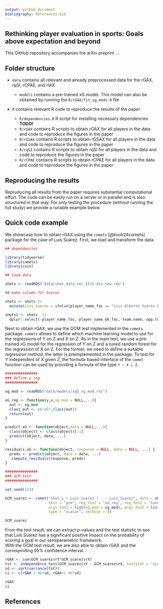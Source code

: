 ```yaml
---
output: github_document
bibliography: References.bib 
---
```


## Rethinking player evaluation in sports: Goals above expectation and beyond 

This GitHub repository accompanies the arXiv preprint ... 


## Folder structure

- `data` contains all relevant and already preprocessed data for the rGAX, rqSI, rCPAE, and rIAX

  - `models` contains a pre-trained xG model. This model can also be obtained by running the `R/rGAX/fit_xg_mods.R` file 

- `R` contains relevant R code to reproduce the results of the paper

  - `R/dependencies.R` R script for installing necessary dependencies **TODO!** 
  - `R/rGAX` contains R scripts to obtain rGAX for all players in the data and code to reproduce the figures in the paper
  - `R/rGSAX` contains R scripts to obtain rGSAX for all players in the data and code to reproduce the figures in the paper
  - `R/rqSI` contains R scripts to obtain rqSI for all players in the data and code to reproduce the figures in the paper
  - `R/rCPAE` contains R scripts to obtain rCPAE for all players in the data and code to reproduce the figures in the paper


## Reproducing the results

Repruducing all results from the paper requires substantial computational effort. The code can be easily 
run on a server or in parallel and is also structured in that way. For only testing the procedure (without running
the full study) we provide a runable example below. 


## Quick code example

We showcase how to obtain rGAX using the `comets` [@kook24comets] package for the case of Luis Suárez. 
First, we load and transform the data. 

```r

## dependencies

library(tidyverse)
library(comets)
library(coin)

## load data

shots <- readRDS("data/shot_data_rel_1516_div_new.rds")

## make column for Suarez

shots <- shots |>
  mutate(Luis_Suarez = ifelse(player_name_fac == "Luis Alberto Suárez Díaz",1,0))

shots1 <- shots  |>
  dplyr::select(-player_name_fac,-player_name_GK_fac,-team.name,-opp.team.name,-Att)

```

Next to obtain rGAX, we use the GCM test implemented in the `comets` package.
`comets` allows to define which machine learning model to use for the regressions
of Y on Z and X on Z. As in the main text, we use a pre-trained xG model for the 
regression of Y on Z and a tuned random forest for the regression of X on Z. For
the former, we need to define a suitable regression method, the latter is preimplemented 
in the package. To test for $Y$ independent of $X$ given $Z$, the formula-based
interface of the `comet` function can be used by providing a formula of the type
`Y ~ X | Z`.

```r

###############
### Define y reg
###############

xg_mod <- readRDS("data/models/xgb_xg_mod.rds")

xG_reg <- function(y,x,xg_mod = NULL,...){
  out <- xg_mod
  class_out <- c("xG",class(out))
  return(out)
}

predict.xG <- function(object,data = NULL,...){
  class(object) <- class(object)[-1]
  predict(object, data, ...)
}

residuals.xG <- function(object, response = NULL, data = NULL, ...) {
  preds <- predict(object, data = data, ...)
  .compute_residuals(response, preds)
}

###############
### GCM test
###############

set.seed(123)

GCM_suarez <- comet("shot_y ~ Luis_Suarez | . - Luis_Suarez", data = shots1,
                    test = "gcm", reg_YonZ = "xG_reg", reg_XonZ = "tuned_rf",
                    args_YonZ = list(xg_mod = xg_mod), args_XonZ = list(probability = TRUE),
                    type = "scalar", verbose = 0)


```


```r
GCM_suarez
```


From the test result, we can extract $p$-values and the test statistic to see that Luis Suárez has a significant 
positive impact on the probability of scoring a goal in our semiparametric framework.  
With the GCM test result, we are also able to obtain rGAX and the correspinding 95\% confidence interval.

```r

rGAX <- sum(GCM_suarez$rY*GCM_suarez$rX)
tst <- independence_test(GCM_suarez$rY ~ GCM_suarez$rX, teststat = "scalar")
sd <- sqrt(variance(tst))
ci <- c(rGAX-1.96*sd, rGAX+1.96*sd)

rGAX
ci

```

## References
